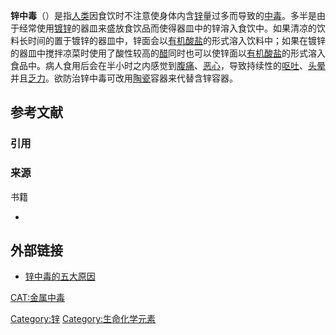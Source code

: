 {{Medical}}

'''锌中毒'''（{{lang-en|'''zinc poisoning'''}}）是指[[人|人类]]因食饮时不注意使身体内含[[锌|锌]]量过多而导致的[[中毒|中毒]]。多半是由于经常使用[[镀锌|镀锌]]的器皿来盛放食饮品而使得器皿中的锌溶入食饮中。如果清凉的饮料长时间的置于镀锌的器皿中，锌面会以[[有机酸盐|有机酸盐]]的形式溶入饮料中；如果在镀锌的器皿中搅拌凉菜时使用了酸性较高的[[醋|醋]]同时也可以使锌面以[[有机酸盐|有机酸盐]]的形式溶入食品中。病人食用后会在半小时之内感觉到[[腹痛|腹痛]]、[[恶心|恶心]]，导致持续性的[[呕吐|呕吐]]、[[头晕|头晕]]并且[[乏力|乏力]]。欲防治锌中毒可改用[[陶瓷|陶瓷]]容器来代替含锌容器。

== 参考文献 ==
=== 引用 ===
{{Reflist}}

=== 来源 ===
; 书籍
* {{cite book |title = 《医学卫生普及全书》 |publisher = [[上海科学技术出版社|上海科学技术出版社]] |editor = [[上海第一医学院|上海第一医学院]]《医学卫生普及全书编委会》修订小组 |CSBN = 141191543}}

== 外部链接 ==
* [http://www.meishichina.com/Health/Nutrition/200504/3586.html 锌中毒的五大原因] {{Wayback|url=http://www.meishichina.com/Health/Nutrition/200504/3586.html |date=20070308221150 }}

[[Category:锌|Category:锌]]
[[CAT:金属中毒|CAT:金属中毒]]
[[Category:生命化学元素|Category:生命化学元素]]
{{med-stub}}